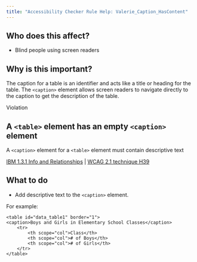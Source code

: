 ```yaml
---
title: "Accessibility Checker Rule Help: Valerie_Caption_HasContent"
---
```


<div className="toolHelp">
<Row>
<Column colLg={5} colMd={3} colSm={4} className="toolLeft">

## Who does this affect?

 * Blind people using screen readers

## Why is this important?

The caption for a table is an identifier and acts like a title or heading for the table. The `<caption>` element allows screen readers to navigate directly to the caption to get the description of the table.

</Column>
<Column colLg={11} colMd={5} colSm={4} className="toolMain">

<div className="level-violation">
Violation
</div>

## A `<table>` element has an empty `<caption>` element
A `<caption>` element for a `<table>` element must contain descriptive text

[IBM 1.3.1 Info and Relationships](http://www.ibm.com/able/guidelines/ci162/info_and_relationships.html) | [WCAG 2.1 technique H39](https://www.w3.org/WAI/WCAG21/Techniques/html/H39)

<div id="elementLocation">
</div>

## What to do

* Add descriptive text to the `<caption>` element.

For example:
```
<table id="data_table1" border="1">
<caption>Boys and Girls in Elementary School Classes</caption>
	<tr>
		<th scope="col">Class</th>
		<th scope="col"># of Boys</th>
		<th scope="col"># of Girls</th>
	</tr>
</table>
```

</Column>
</Row>
</div>

